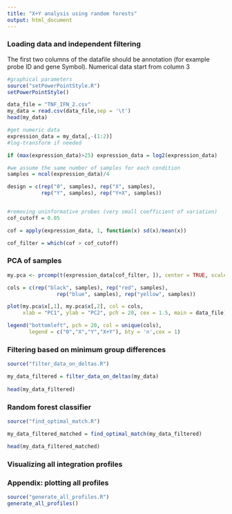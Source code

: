 ```yaml
---
title: "X+Y analysis using random forests"
output: html_document
---
```


### Loading data and independent filtering
The first two columns of the datafile should be annotation (for example probe ID and gene Symbol).
Numerical data start from column 3

```r
#graphical parameters
source("setPowerPointStyle.R")
setPowerPointStyle()

data_file = "TNF_IFN_2.csv"
my_data = read.csv(data_file,sep = '\t')
head(my_data)

#get numeric data
expression_data = my_data[,-(1:2)]
#log-transform if needed

if (max(expression_data)>25) expression_data = log2(expression_data)

#we assume the same number of samples for each condition
samples = ncol(expression_data)/4

design = c(rep("0", samples), rep("X", samples),
           rep("Y", samples), rep("Y+X", samples))


#removing uninformative probes (very small coefficient of variation)
cof_cutoff = 0.05

cof = apply(expression_data, 1, function(x) sd(x)/mean(x))

cof_filter = which(cof > cof_cutoff)
```


### PCA of samples

```r
my.pca <- prcomp(t(expression_data[cof_filter, ]), center = TRUE, scale=TRUE)

cols = c(rep("black", samples), rep("red", samples),
                rep("blue", samples), rep("yellow", samples))

plot(my.pca$x[,1], my.pca$x[,2], col = cols,
     xlab = "PC1", ylab = "PC2", pch = 20, cex = 1.5, main = data_file)

legend("bottomleft", pch = 20, col = unique(cols), 
       legend = c("0","X","Y","X+Y"), bty = 'n',cex = 1)

```


### Filtering based on minimum group differences
```r
source("filter_data_on_deltas.R")

my_data_filtered = filter_data_on_deltas(my_data)
 
head(my_data_filtered)
```
 
### Random forest classifier
```r
source("find_optimal_match.R")

my_data_filtered_matched = find_optimal_match(my_data_filtered)

head(my_data_filtered_matched)

```

### Visualizing all integration profiles


### Appendix: plotting all profiles
```r
source("generate_all_profiles.R")
generate_all_profiles()
```